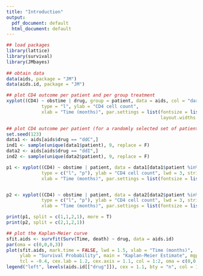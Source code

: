 ```yaml
---
title: "Introduction"
output:
  pdf_document: default
  html_document: default
---
```



```r

## load packages
library(lattice)
library(survival)
library(JMbayes)
    
## obtain data
data(aids, package = "JM")
data(aids.id, package = "JM")

## plot CD4 outcome per patient and per group treatment
xyplot((CD4) ~ obstime | drug, group = patient, data = aids, col = "dark grey",
             type = "l", ylab = "CD4 cell count",
             xlab = "Time (months)", par.settings = list(fontsize = list(text = 15, points = 10), 
                                                         layout.widths = list(right.padding = 6)))

## plot CD4 outcome per patient (for a randomly selected set of patients) and per group treatment
set.seed(123)
data1 <- aids[aids$drug == "ddC",]
ind1 <- sample(unique(data1$patient), 9, replace = F)
data2 <- aids[aids$drug == "ddI",]
ind2 <- sample(unique(data2$patient), 9, replace = F)

p1 <- xyplot((CD4) ~ obstime | patient, data = data1[data1$patient %in% ind1, ],
             type = c("l", "p"), ylab = "CD4 cell count", lwd = 3, strip = FALSE, main = "ddC", col = 2, layout=c(3,3),
             xlab = "Time (months)", par.settings = list(fontsize = list(text = 15, points = 10), layout.widths = list(right.padding = 6)))


p2 <- xyplot((CD4) ~ obstime | patient, data = data2[data2$patient %in% ind2, ], 
             type = c("l", "p"), ylab = "CD4 cell count", lwd = 3, strip = FALSE, main = "ddI", col = 2, layout=c(3,3),
             xlab = "Time (months)", par.settings = list(fontsize = list(text = 15, points = 10), layout.widths = list(right.padding = 6)))

print(p1, split = c(1,1,2,1), more = T)
print(p2, split = c(2,1,2,1))

## plot the Kaplan-Meier curve
sfit.aids <- survfit(Surv(Time, death) ~ drug, data = aids.id)
par(oma = c(0,0,0,3))
plot(sfit.aids, mark.time = FALSE, lwd = 1.5, xlab = "Time (months)",
     ylab = "Survival Probability", main = "Kaplan-Meier Estimate", mgp = c(2.4, 0.4, 0),
     tcl = -0.4, cex.lab = 1.2, cex.axis = 1.1, col = 1:2, oma = c(0,0,0,3))
legend("left", levels(aids.id[["drug"]]), cex = 1.1, bty = "n", col = 1:2, lty = 1, lwd = 2)


```
